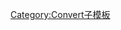 {{convert/{{{d}}}|{{{1}}}|{{{2|}}}|{{{3|}}}|{{{4|}}}|s={{{s|}}}|r={{{r}}}
|u=nmi
|n=nautical mile
|h=nautical-mile
|o=km mi
|b=1852
|j=3.267640982-{{{j|0}}}}}<noinclude>
[[Category:Convert子模板]]
</noinclude>